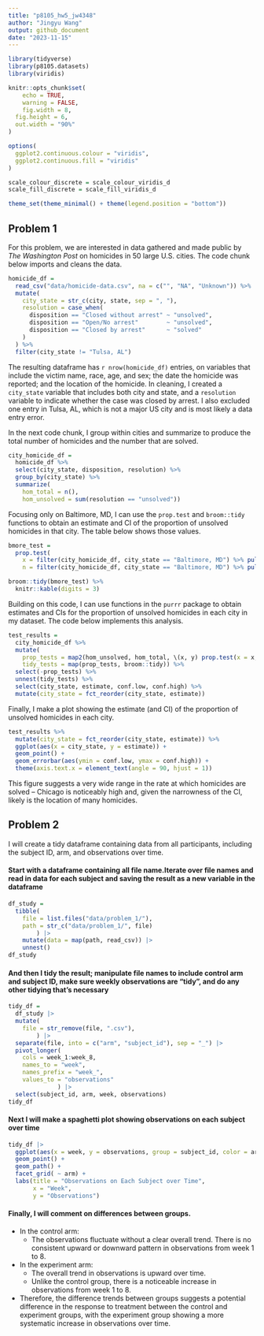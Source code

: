 ```yaml
---
title: "p8105_hw5_jw4348"
author: "Jingyu Wang"
output: github_document
date: "2023-11-15"
---
```


```r
library(tidyverse)
library(p8105.datasets)
library(viridis)

knitr::opts_chunk$set(
	echo = TRUE,
	warning = FALSE,
	fig.width = 8, 
  fig.height = 6,
  out.width = "90%"
)

options(
  ggplot2.continuous.colour = "viridis",
  ggplot2.continuous.fill = "viridis"
)

scale_colour_discrete = scale_colour_viridis_d
scale_fill_discrete = scale_fill_viridis_d

theme_set(theme_minimal() + theme(legend.position = "bottom"))
```

## Problem 1

For this problem, we are interested in data gathered and made public by _The Washington Post_ on homicides in 50 large U.S. cities. The code chunk below imports and cleans the data.

```r
homicide_df = 
  read_csv("data/homicide-data.csv", na = c("", "NA", "Unknown")) %>%
  mutate(
    city_state = str_c(city, state, sep = ", "),
    resolution = case_when(
      disposition == "Closed without arrest" ~ "unsolved",
      disposition == "Open/No arrest"        ~ "unsolved",
      disposition == "Closed by arrest"      ~ "solved"
    )
  ) %>% 
  filter(city_state != "Tulsa, AL") 
```

The resulting dataframe has `r nrow(homicide_df)` entries, on variables that include the victim name, race, age, and sex; the date the homicide was reported; and the location of the homicide. In cleaning, I created a `city_state` variable that includes both city and state, and a `resolution` variable to indicate whether the case was closed by arrest. I also excluded one entry in Tulsa, AL, which is not a major US city and is most likely a data entry error. 

In the next code chunk, I group within cities and summarize to produce the total number of homicides and the number that are solved. 

```r
city_homicide_df = 
  homicide_df %>% 
  select(city_state, disposition, resolution) %>% 
  group_by(city_state) %>% 
  summarize(
    hom_total = n(),
    hom_unsolved = sum(resolution == "unsolved"))
```

Focusing only on Baltimore, MD, I can use the `prop.test` and `broom::tidy` functions to obtain an estimate and CI of the proportion of unsolved homicides in that city. The table below shows those values.

```r
bmore_test = 
  prop.test(
    x = filter(city_homicide_df, city_state == "Baltimore, MD") %>% pull(hom_unsolved),
    n = filter(city_homicide_df, city_state == "Baltimore, MD") %>% pull(hom_total)) 

broom::tidy(bmore_test) %>% 
  knitr::kable(digits = 3)
```

Building on this code, I can use functions in the `purrr` package to obtain estimates and CIs for the proportion of unsolved homicides in each city in my dataset. The code below implements this analysis. 

```r
test_results = 
  city_homicide_df %>% 
  mutate(
    prop_tests = map2(hom_unsolved, hom_total, \(x, y) prop.test(x = x, n = y)),
    tidy_tests = map(prop_tests, broom::tidy)) %>% 
  select(-prop_tests) %>% 
  unnest(tidy_tests) %>% 
  select(city_state, estimate, conf.low, conf.high) %>% 
  mutate(city_state = fct_reorder(city_state, estimate))
```

Finally, I make a plot showing the estimate (and CI) of the proportion of unsolved homicides in each city.

```r
test_results %>% 
  mutate(city_state = fct_reorder(city_state, estimate)) %>% 
  ggplot(aes(x = city_state, y = estimate)) + 
  geom_point() + 
  geom_errorbar(aes(ymin = conf.low, ymax = conf.high)) + 
  theme(axis.text.x = element_text(angle = 90, hjust = 1))
```

This figure suggests a very wide range in the rate at which homicides are solved -- Chicago is noticeably high and, given the narrowness of the CI, likely is the location of many homicides. 

## Problem 2

I will create a tidy dataframe containing data from all participants, including the subject ID, arm, and observations over time.

#### Start with a dataframe containing all file name.Iterate over file names and read in data for each subject and saving the result as a new variable in the dataframe
```r
df_study = 
  tibble(
    file = list.files("data/problem_1/"),
    path = str_c("data/problem_1/", file)
        ) |> 
    mutate(data = map(path, read_csv)) |>
    unnest()
df_study
```

#### And then I tidy the result; manipulate file names to include control arm and subject ID, make sure weekly observations are “tidy”, and do any other tidying that’s necessary

```r
tidy_df = 
  df_study |> 
  mutate(
    file = str_remove(file, ".csv"),
        ) |>
  separate(file, into = c("arm", "subject_id"), sep = "_") |>
  pivot_longer(
    cols = week_1:week_8,
    names_to = "week",
    names_prefix = "week_",
    values_to = "observations"
              ) |>
  select(subject_id, arm, week, observations)
tidy_df
```

#### Next I will make a spaghetti plot showing observations on each subject over time

```r
tidy_df |> 
  ggplot(aes(x = week, y = observations, group = subject_id, color = arm)) +
  geom_point() +
  geom_path() +
  facet_grid( ~ arm) +
  labs(title = "Observations on Each Subject over Time",
       x = "Week",
       y = "Observations") 
```

#### Finally, I will comment on differences between groups.
- In the control arm:
  - The observations fluctuate without a clear overall trend.
  There is no consistent upward or downward pattern in observations from week 1 to 8.

- In the experiment arm:
  - The overall trend in observations is upward over time.
  - Unlike the control group, there is a noticeable increase in observations from week 1 to 8.

- Therefore, the difference trends between groups suggests a potential difference in the response to treatment between the control and experiment groups, with the experiment group showing a more systematic increase in observations over time.